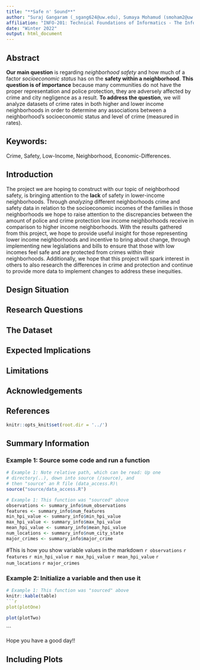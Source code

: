 ```yaml
--- 
title: "**Safe n' Sound**"
author: "Suraj Gangaram (_sgang624@uw.edu), Sumaya Mohamud (smoham2@uw.edu), Victoria Mulugeta (vmulu1@uw.edu), Duy Nguyen (dnh7@uw.edu), Mike Ramsay (mramsay2@uw.edu)"
affiliation: "INFO-201: Technical Foundations of Informatics - The Information School - University of Washington"
date: "Winter 2022"
output: html_document
---
```


## **Abstract**
**Our main question** is regarding _neighborhood safety_ and how much of a factor _socioeconomic status_ has on the **safety within a neighborhood**. **This question is of importance** because many communities do not have the proper representation and police protection, they are adversely affected by crime and city negligence as a result. **To address the question**, we will analyze datasets of crime rates in both higher and lower income neighborhoods in order to determine any associations between a neighborhood’s socioeconomic status and level of crime (measured in rates).

## **Keywords:** 
Crime, Safety, Low-Income, Neighborhood, Economic-Differences.

## **Introduction**
The project we are hoping to construct with our topic of neighborhood safety, is bringing attention to the **lack** of safety in lower-income neighborhoods. Through _analyzing_ different neighborhoods crime and safety data in relation to the socioeconomic incomes of the families in those neighborhoods we hope to raise attention to the discrepancies between the amount of police and crime protection low income neighborhoods receive in comparison to higher income neighborhoods.  With the results gathered from this project, we hope to provide useful insight for those representing lower income neighborhoods and incentive to bring about change, through implementing new legislations and bills to ensure that those with low incomes feel safe and are protected from crimes within their neighborhoods. Additionally, we hope that this project will spark interest in others to also research the differences in crime and protection and continue to provide more data to implement changes to address these inequities.

## **Design Situation**

  
## **Research Questions**


## **The Dataset**
## **Expected Implications**
## **Limitations**
## **Acknowledgements**
## **References**




```r
knitr::opts_knit$set(root.dir = '../')
```

## **Summary Information**

### Example 1: Source some code and run a function
```r
# Example 1: Note relative path, which can be read: Up one
# directory(..), down into source (/source), and 
# then "source" an R file (data_access.R)\
source("source/data_access.R")
```

```r
# Example 1: This function was "sourced" above
observations <- summary_info$num_observations
features <- summary_info$num_features
min_hpi_value <- summary_info$min_hpi_value
max_hpi_value <- summary_info$max_hpi_value
mean_hpi_value <- summary_info$mean_hpi_value
num_locations <- summary_info$num_city_state
major_crimes <- summary_info$major_crime
```

#This is how you show variable values in the markdown
`r observations`
`r features`
`r min_hpi_value`
`r max_hpi_value`
`r mean_hpi_value`
`r num_locations`
`r major_crimes`

### Example 2: Initialize a variable and then use it
```r
# Example 1: This function was "sourced" above
knitr::kable(table)
```r
plot(plotOne)
```

```r
plot(plotTwo)
```

```

Hope you have a good day!! 



## Including Plots


